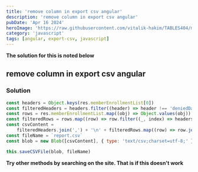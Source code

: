 ```yaml
---
title: 'remove column in export csv angular'
description: 'remove column in export csv angular'
pubDate: 'Apr 16 2024'
heroImage: 'https://raw.githubusercontent.com/vitalik-hakim/TABLES404/main/error_b/JavaScript.png'
category: 'javascript'
tags: [angular, export-csv, javascript]
---
```


**The solution for this is noted below**

## remove column in export csv angular

### Solution

```javascript
const headers = Object.keys(res.memberEnrollmentList[0])
const filteredHeaders = headers.filter((header) => header !== 'deniedDate')
const rows = res.memberEnrollmentList.map((obj) => Object.values(obj))
const filteredRows = rows.map((row) => row.filter((_, index) => headers[index] !== 'deniedDate'))
const csvContent =
	filteredHeaders.join(',') + '\n' + filteredRows.map((row) => row.join(',')).join('\n')
const fileName = `report.csv`
const blob = new Blob([csvContent], { type: 'text/csv;charset=utf-8;' })

this.saveCSVFile(blob, fileName)
```

**Try other methods by searching on the site. That is if this doesn't work**
